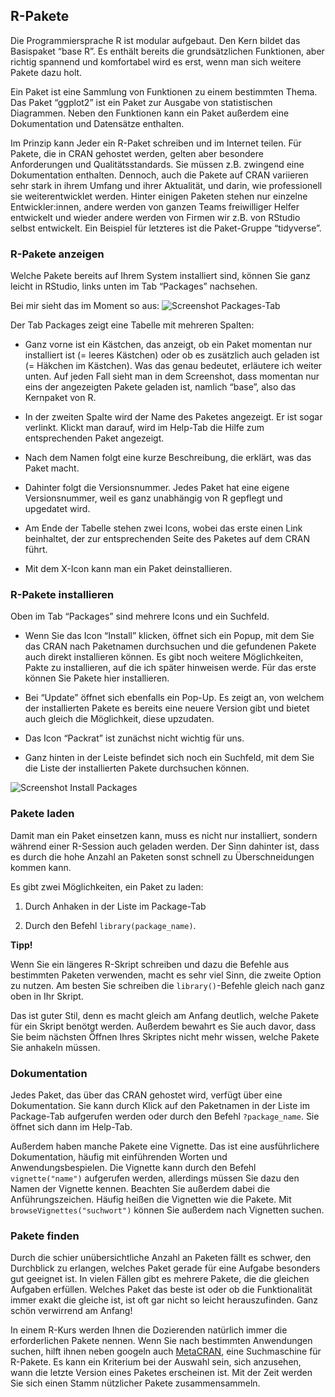 ## R-Pakete 
Die Programmiersprache R ist modular aufgebaut. Den Kern bildet das Basispaket "base R". Es enthält bereits die grundsätzlichen Funktionen, aber richtig spannend und komfortabel wird es erst, wenn man sich weitere Pakete dazu holt. 

Ein Paket ist eine Sammlung von Funktionen zu einem bestimmten Thema. Das Paket "ggplot2" ist ein Paket zur Ausgabe von statistischen Diagrammen. Neben den Funktionen kann ein Paket außerdem eine Dokumentation und Datensätze enthalten.

Im Prinzip kann Jeder ein R-Paket schreiben und im Internet teilen. Für Pakete, die in CRAN gehostet werden, gelten aber besondere Anforderungen und Qualitätsstandards. Sie müssen z.B. zwingend eine Dokumentation enthalten. Dennoch, auch die Pakete auf CRAN variieren sehr stark in ihrem Umfang und ihrer Aktualität, und darin, wie professionell sie weiterentwicklet werden. Hinter einigen Paketen stehen nur einzelne Entwickler:innen, andere werden von ganzen Teams freiwilliger Helfer entwickelt und wieder andere werden von Firmen wir z.B. von RStudio selbst entwickelt. Ein Beispiel für letzteres ist die Paket-Gruppe "tidyverse". 

### R-Pakete anzeigen
Welche Pakete bereits auf Ihrem System installiert sind, können Sie ganz leicht in RStudio, links unten im Tab "Packages" nachsehen.

Bei mir sieht das im Moment so aus:
<img src="images/screenshot_packages.png" alt="Screenshot Packages-Tab">

Der Tab Packages zeigt eine Tabelle mit mehreren Spalten: 

- Ganz vorne ist ein Kästchen, das anzeigt, ob ein Paket momentan nur installiert ist (= leeres Kästchen) oder ob es zusätzlich auch geladen ist (= Häkchen im Kästchen). Was das genau bedeutet, erläutere ich weiter unten. Auf jeden Fall sieht man in dem Screenshot, dass momentan nur eins der angezeigten Pakete geladen ist, namlich "base", also das Kernpaket von R.

- In der zweiten Spalte wird der Name des Paketes angezeigt. Er ist sogar verlinkt. Klickt man darauf, wird im Help-Tab die Hilfe zum entsprechenden Paket angezeigt. 

- Nach dem Namen folgt eine kurze Beschreibung, die erklärt, was das Paket macht. 

- Dahinter folgt die Versionsnummer. Jedes Paket hat eine eigene Versionsnummer, weil es ganz unabhängig von R gepflegt und upgedatet wird. 

- Am Ende der Tabelle stehen zwei Icons, wobei das erste einen Link beinhaltet, der zur entsprechenden Seite des Paketes auf dem CRAN führt. 

- Mit dem X-Icon kann man ein Paket deinstallieren.


### R-Pakete installieren
Oben im Tab "Packages" sind mehrere Icons und ein Suchfeld.

- Wenn Sie das Icon "Install" klicken, öffnet sich ein Popup, mit dem Sie das CRAN nach Paketnamen durchsuchen und die gefundenen Pakete auch direkt installieren können. Es gibt noch weitere Möglichkeiten, Pakte zu installieren, auf die ich später hinweisen werde. Für das erste können Sie Pakete hier installieren.

- Bei "Update" öffnet sich ebenfalls ein Pop-Up. Es zeigt an, von welchem der installierten Pakete es bereits eine neuere Version gibt und bietet auch gleich die Möglichkeit, diese upzudaten.

- Das Icon "Packrat" ist zunächst nicht wichtig für uns.

- Ganz hinten in der Leiste befindet sich noch ein Suchfeld, mit dem Sie die Liste der installierten Pakete durchsuchen können.

<img src="images/screenshot_install_packages.png" alt="Screenshot Install Packages">


### Pakete laden
Damit man ein Paket einsetzen kann, muss es nicht nur installiert, sondern während einer R-Session auch geladen werden. Der Sinn dahinter ist, dass es durch die hohe Anzahl an Paketen sonst schnell zu Überschneidungen kommen kann. 

Es gibt zwei Möglichkeiten, ein Paket zu laden:

1. Durch Anhaken in der Liste im Package-Tab

2. Durch den Befehl `library(package_name)`. 


**Tipp!**

Wenn Sie ein längeres R-Skript schreiben und dazu die Befehle aus bestimmten Paketen verwenden, macht es sehr viel Sinn, die zweite Option zu nutzen. Am besten Sie schreiben die `library()`-Befehle gleich nach ganz oben in Ihr Skript.

Das ist guter Stil, denn es macht gleich am Anfang deutlich, welche Pakete für ein Skript benötgt werden. Außerdem bewahrt es Sie auch davor, dass Sie beim nächsten Öffnen Ihres Skriptes nicht mehr wissen, welche Pakete Sie anhakeln müssen.


### Dokumentation
Jedes Paket, das über das CRAN gehostet wird, verfügt über eine Dokumentation. Sie kann durch Klick auf den Paketnamen in der Liste im Package-Tab aufgerufen werden oder durch den Befehl `?package_name`. Sie öffnet sich dann im Help-Tab.

Außerdem haben manche Pakete eine Vignette. Das ist eine ausführlichere Dokumentation, häufig mit einführenden Worten und Anwendungsbespielen. Die Vignette kann durch den Befehl `vignette("name")` aufgerufen werden, allerdings müssen Sie dazu den Namen der Vignette kennen. Beachten Sie außerdem dabei die Anführungszeichen. Häufig heißen die Vignetten wie die Pakete. Mit `browseVignettes("suchwort")` können Sie außerdem nach Vignetten suchen.


### Pakete finden
Durch die schier unübersichtliche Anzahl an Paketen fällt es schwer, den Durchblick zu erlangen, welches Paket gerade für eine Aufgabe besonders gut geeignet ist. In vielen Fällen gibt es mehrere Pakete, die die gleichen Aufgaben erfüllen. Welches Paket das beste ist oder ob die Funktionalität immer exakt die gleiche ist, ist oft gar nicht so leicht herauszufinden. Ganz schön verwirrend am Anfang!

In einem R-Kurs werden Ihnen die Dozierenden natürlich immer die erforderlichen Pakete nennen. Wenn Sie nach bestimmten Anwendungen suchen, hilft ihnen neben googeln auch [MetaCRAN](https://www.r-pkg.org/), eine Suchmaschine für R-Pakete. Es kann ein Kriterium bei der Auswahl sein, sich anzusehen, wann die letzte Version eines Paketes erscheinen ist. Mit der Zeit werden Sie sich einen Stamm nützlicher Pakete zusammensammeln.
